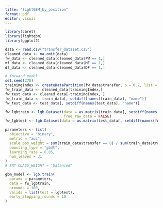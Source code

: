 ```yaml
---
title: "lightGBM_by_position"
format: pdf
editor: visual
---
```


```r
library(caret)
library(lightgbm)
library(ggplot2)
```

```r
data <- read.csv("transfer_dataset.csv")
cleaned_data <- na.omit(data)
fw_data <- cleaned_data[cleaned_data$FW == 1,]
mf_data <- cleaned_data[cleaned_data$MF == 1,]
df_data <- cleaned_data[cleaned_data$DF == 1,]
```

```r
# forward model
set.seed(278)
trainingIndex <- createDataPartition(fw_data$transfer, p = 0.7, list = FALSE)
fw_train_data <- cleaned_data[trainingIndex,]
fw_test_data <- cleaned_data[-trainingIndex, ]
fw_train_data <- train_data[, setdiff(names(train_data), "name")]
fw_test_data <- test_data[, setdiff(names(test_data), "name")]
```

```r
fw_lgbtrain <- lgb.Dataset(data = as.matrix(train_data[, setdiff(names(fw_train_data), "transfer")]), label = fw_train_data$transfer, 
                           free_raw_data = FALSE)
fw_lgbtest <- lgb.Dataset(data = as.matrix(test_data[, setdiff(names(fw_test_data), "transfer")]), label = fw_test_data$transfer)
```

```r
parameters <- list(
  objective = "binary",
  metric = "auc",
  scale_pos_weight = sum(train_data$transfer == 0) / sum(train_data$transfer == 1),
  boosting_type = "gbdt",
  learning_rate = 0.05,
  num_leaves = 31
)
# TRY CLASS_WEIGHT = "balanced"
```

```r
gbm_model <- lgb.train(
  params = parameters,
  data = fw_lgbtrain,
  nrounds = 100,
  valids = list(test = lgbtest),
  early_stopping_rounds = 10
)
```
